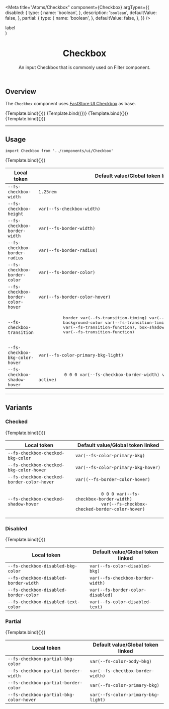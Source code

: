 

<Meta
  title="Atoms/Checkbox"
  component={Checkbox}
  argTypes={{
    disabled: {
      type: {
        name: 'boolean',
      },
      description: '`boolean`',
      defaultValue: false,
    },
    partial: {
      type: {
        name: 'boolean',
      },
      defaultValue: false,
    },
  }}
/>

  <div style={{ display: 'flex' }}>
    <Checkbox id={id} {...args} />
    <label htmlFor={id} style={{ paddingLeft: '1rem' }}>
      label
    </label>
  </div>
)

<header>

# Checkbox

An input Checkbox that is commonly used on Filter component.

</header>

## Overview

The `Checkbox` component uses [FastStore UI Checkbox](https://www.faststore.dev/reference/ui/atoms/Checkbox) as base.

<Canvas>
  <Story
    name="overview-default"
    args={{
      id: 'overview-checkbox-default',
    }}
  >
    {Template.bind({})}
  </Story>
  <Story
    name="overview-checked"
    args={{
      id: 'overview-checkbox-checked',
      checked: true,
      disabled: false,
      partial: false,
    }}
  >
    {Template.bind({})}
  </Story>
  <Story
    name="overview-partial"
    args={{
      id: 'overview-checkbox-partial',
      partial: true,
      disabled: false,
      checked: true,
    }}
  >
    {Template.bind({})}
  </Story>
  <Story
    name="overview-disabled"
    args={{
      id: 'overview-checkbox-disabled',
      disabled: true,
      checked: false,
      partial: false,
    }}
  >
    {Template.bind({})}
  </Story>
</Canvas>

---

## Usage

`import Checkbox from '../components/ui/Checkbox'`

<Canvas>
  <Story
    name="default"
    args={{
      id: 'checkbox-default',
    }}
  >
    {Template.bind({})}
  </Story>
</Canvas>

<ArgsTable story="default" />

<table
  style={{
    width: '100%',
  }}
>
  <thead>
    <tr>
      <th>Local token</th>
      <th>Default value/Global token linked</th>
    </tr>
  </thead>
  <tbody>
    <tr>
      <td>
        <code>--fs-checkbox-width</code>
      </td>
      <td>
        <code>1.25rem</code>
      </td>
    </tr>
    <tr>
      <td>
        <code>--fs-checkbox-height</code>
      </td>
      <td>
        <code>var(--fs-checkbox-width)</code>
      </td>
    </tr>
    <tr>
      <td>
        <code>--fs-checkbox-border-width</code>
      </td>
      <td>
        <code>var(--fs-border-width)</code>
      </td>
    </tr>
    <tr>
      <td>
        <code>--fs-checkbox-border-radius</code>
      </td>
      <td>
        <code>var(--fs-border-radius)</code>
      </td>
    </tr>
    <tr>
      <td>
        <code>--fs-checkbox-border-color</code>
      </td>
      <td>
        <div style={{ backgroundColor: 'var(--fs-border-color)' }} />
        <code>var(--fs-border-color)</code>
      </td>
    </tr>
    <tr>
      <td>
        <code>--fs-checkbox-border-color-hover</code>
      </td>
      <td>
        <div style={{ backgroundColor: 'var(--fs-border-color-hover)' }} />
        <code>var(--fs-border-color-hover)</code>
      </td>
    </tr>
    <tr>
      <td>
        <code>--fs-checkbox-transition</code>
      </td>
      <td>
        <pre
          style={{
            fontSize: '0.8125rem',
            backgroundColor: '#F8F8F8',
            color: '#333333',
            padding: '3px 5px',
            border: '1px solid #EEEEEE',
            borderRadius: '3px',
          }}
        >
          border var(--fs-transition-timing) var(--fs-transition-function),
          background-color var(--fs-transition-timing)
          var(--fs-transition-function), box-shadow var(--fs-transition-timing)
          var(--fs-transition-function)
        </pre>
      </td>
    </tr>
    <tr>
      <td>
        <code>--fs-checkbox-bkg-color-hover</code>
      </td>
      <td>
        <div style={{ backgroundColor: 'var(--fs-color-primary-bkg-light)' }} />
        <code>var(--fs-color-primary-bkg-light)</code>
      </td>
    </tr>
    <tr>
      <td>
        <code>--fs-checkbox-shadow-hover</code>
      </td>
      <td>
        <code>
          0 0 0 var(--fs-checkbox-border-width) var(--fs-border-color-active)
        </code>
      </td>
    </tr>
  </tbody>
</table>

---

## Variants

### Checked

<Canvas>
  <Story
    name="checked"
    args={{
      id: 'checkbox-checked',
      checked: true,
      disabled: false,
      partial: false,
    }}
  >
    {Template.bind({})}
  </Story>
</Canvas>

<table>
  <thead>
    <tr>
      <th>Local token</th>
      <th>Default value/Global token linked</th>
    </tr>
  </thead>
  <tbody>
    <tr>
      <td>
        <code>--fs-checkbox-checked-bkg-color</code>
      </td>
      <td>
        <div style={{ backgroundColor: 'var(--fs-color-primary-bkg)' }} />
        <code>var(--fs-color-primary-bkg)</code>
      </td>
    </tr>
    <tr>
      <td>
        <code>--fs-checkbox-checked-bkg-color-hover</code>
      </td>
      <td>
        <div style={{ backgroundColor: 'var(--fs-color-primary-bkg-hover)' }} />
        <code>var(--fs-color-primary-bkg-hover)</code>
      </td>
    </tr>
    <tr>
      <td>
        <code>--fs-checkbox-checked-border-color-hover</code>
      </td>
      <td>
        <div style={{ backgroundColor: 'var((--fs-border-color-hover)' }} />
        <code>var((--fs-border-color-hover)</code>
      </td>
    </tr>
    <tr>
      <td>
        <code>--fs-checkbox-checked-shadow-hover</code>
      </td>
      <td>
        <code>
          0 0 0 var(--fs-checkbox-border-width)
          var(--fs-checkbox-checked-border-color-hover)
        </code>
      </td>
    </tr>
  </tbody>
</table>

### Disabled

<Canvas>
  <Story
    name="disabled"
    args={{
      id: 'checkbox-disabled',
      disabled: true,
      checked: false,
      partial: false,
    }}
  >
    {Template.bind({})}
  </Story>
</Canvas>

<table>
  <thead>
    <tr>
      <th>Local token</th>
      <th>Default value/Global token linked</th>
    </tr>
  </thead>
  <tbody>
    <tr>
      <td>
        <code>--fs-checkbox-disabled-bkg-color</code>
      </td>
      <td>
        <div style={{ backgroundColor: 'var(--fs-color-disabled-bkg)' }} />
        <code>var(--fs-color-disabled-bkg)</code>
      </td>
    </tr>
    <tr>
      <td>
        <code>--fs-checkbox-disabled-border-width</code>
      </td>
      <td>
        <code>var(--fs-checkbox-border-width)</code>
      </td>
    </tr>
    <tr>
      <td>
        <code>--fs-checkbox-disabled-border-color</code>
      </td>
      <td>
        <div style={{ backgroundColor: 'var(--fs-border-color-disabled)' }} />
        <code>var(--fs-border-color-disabled)</code>
      </td>
    </tr>
    <tr>
      <td>
        <code>--fs-checkbox-disabled-text-color</code>
      </td>
      <td>
        <div style={{ backgroundColor: 'var(--fs-color-disabled-text)' }} />
        <code>var(--fs-color-disabled-text)</code>
      </td>
    </tr>
  </tbody>
</table>

### Partial

<Canvas>
  <Story
    name="partial"
    args={{
      id: 'checkbox-partial',
      partial: true,
      disabled: false,
      checked: true,
    }}
  >
    {Template.bind({})}
  </Story>
</Canvas>

<table>
  <thead>
    <tr>
      <th>Local token</th>
      <th>Default value/Global token linked</th>
    </tr>
  </thead>
  <tbody>
    <tr>
      <td>
        <code>--fs-checkbox-partial-bkg-color</code>
      </td>
      <td>
        <div style={{ backgroundColor: 'var(--fs-color-neutral-0)' }} />
        <code>var(--fs-color-body-bkg)</code>
      </td>
    </tr>
    <tr>
      <td>
        <code>--fs-checkbox-partial-border-width</code>
      </td>
      <td>
        <code>var(--fs-checkbox-border-width)</code>
      </td>
    </tr>
    <tr>
      <td>
        <code>--fs-checkbox-partial-border-color</code>
      </td>
      <td>
        <div style={{ backgroundColor: 'var(--fs-color-primary-bkg)' }} />
        <code>var(--fs-color-primary-bkg)</code>
      </td>
    </tr>
    <tr>
      <td>
        <code>--fs-checkbox-partial-bkg-color-hover</code>
      </td>
      <td>
        <div style={{ backgroundColor: 'var(--fs-color-primary-bkg-light)' }} />
        <code>var(--fs-color-primary-bkg-light)</code>
      </td>
    </tr>
  </tbody>
</table>
